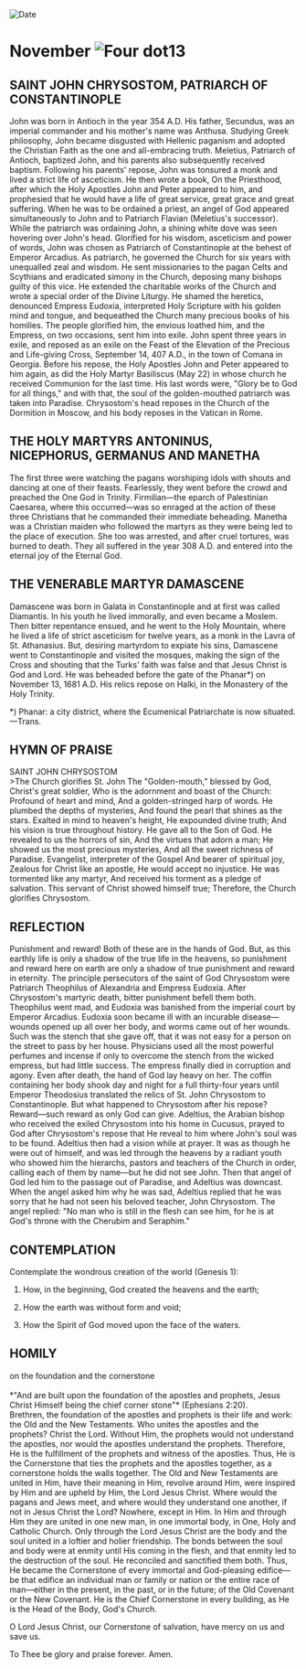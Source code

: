 
<RunningHead />
<Image src="/title-imprint.png" height={68} width={50} alt="Date" className="title-imprint"/>

# <div id="date">November <Image className="four-dot" src="/four-dot.png" height={15} width={15} alt="Four dot" />13</div>

## SAINT JOHN CHRYSOSTOM, PATRIARCH OF CONSTANTINOPLE

John was born in Antioch in the year 354 A.D. His father, Secundus, was an imperial commander and his mother's name was Anthusa. Studying Greek philosophy, John became disgusted with Hellenic paganism and adopted the Christian Faith as the one and all-embracing truth. Meletius, Patriarch of Antioch, baptized John, and his parents also subsequently received baptism. Following his parents' repose, John was tonsured a monk and lived a strict life of asceticism. He then wrote a book, On the Priesthood, after which the Holy Apostles John and Peter appeared to him, and prophesied that he would have a life of great service, great grace and great suffering. When he was to be ordained a priest, an angel of God appeared simultaneously to John and to Patriarch Flavian (Meletius's successor). While the patriarch was ordaining John, a shining white dove was seen hovering over John's head. Glorified for his wisdom, asceticism and power of words, John was chosen as Patriarch of Constantinople at the behest of Emperor Arcadius. As patriarch, he governed the Church for six years with unequalled zeal and wisdom. He sent missionaries to the pagan Celts and Scythians and eradicated simony in the Church, deposing many bishops guilty of this vice. He extended the charitable works of the Church and wrote a special order of the Divine Liturgy. He shamed the heretics, denounced Empress Eudoxia, interpreted Holy Scripture with his golden mind and tongue, and bequeathed the Church many precious books of his homilies. The people glorified him, the envious loathed him, and the Empress, on two occasions, sent him into exile. John spent three years in exile, and reposed as an exile on the Feast of the Elevation of the Precious and Life-giving Cross, September 14, 407 A.D., in the town of Comana in Georgia. Before his repose, the Holy Apostles John and Peter appeared to him again, as did the Holy Martyr Basiliscus (May 22) in whose church he received Communion for the last time. His last words were, "Glory be to God for all things," and with that, the soul of the golden-mouthed patriarch was taken into Paradise. Chrysostom's head reposes in the Church of the Dormition in Moscow, and his body reposes in the Vatican in Rome.

## THE HOLY MARTYRS ANTONINUS, NICEPHORUS, GERMANUS AND MANETHA

The first three were watching the pagans worshiping idols with shouts and dancing at one of their feasts. Fearlessly, they went before the crowd and preached the One God in Trinity. Firmilian—the eparch of Palestinian Caesarea, where this occurred—was so enraged at the action of these three Christians that he commanded their immediate beheading. Manetha was a Christian maiden who followed the martyrs as they were being led to the place of execution. She too was arrested, and after cruel tortures, was burned to death. They all suffered in the year 308 A.D. and entered into the eternal joy of the Eternal God.

## THE VENERABLE MARTYR DAMASCENE

Damascene was born in Galata in Constantinople and at first was called Diamantis. In his youth he lived immorally, and even became a Moslem. Then bitter repentance ensued, and he went to the Holy Mountain, where he lived a life of strict asceticism for twelve years, as a monk in the Lavra of St. Athanasius. But, desiring martyrdom to expiate his sins, Damascene went to Constantinople and visited the mosques, making the sign of the Cross and shouting that the Turks' faith was false and that Jesus Christ is God and Lord. He was beheaded before the gate of the Phanar*) on November 13, 1681 A.D. His relics repose on Halki, in the Monastery of the Holy Trinity.

*) Phanar: a city district, where the Ecumenical Patriarchate is now situated. —Trans.


## HYMN OF PRAISE
<div style={{textAlign:'center', color:'crimson', fontWeight:'bold'}}>
SAINT JOHN CHRYSOSTOM
</div>
>The Church glorifies St. John  
The "Golden-mouth," blessed by God,  
Christ's great soldier,  
Who is the adornment and boast of the Church:  
Profound of heart and mind,  
And a golden-stringed harp of words.  
He plumbed the depths of mysteries,  
And found the pearl that shines as the stars.  
Exalted in mind to heaven's height,  
He expounded divine truth;  
And his vision is true throughout history.  
He gave all to the Son of God.  
He revealed to us the horrors of sin,  
And the virtues that adorn a man;  
He showed us the most precious mysteries,  
And all the sweet richness of Paradise.  
Evangelist, interpreter of the Gospel  
And bearer of spiritual joy,  
Zealous for Christ like an apostle,  
He would accept no injustice.  
He was tormented like any martyr,  
And received his torment as a pledge of salvation.  
This servant of Christ showed himself true;  
Therefore, the Church glorifies Chrysostom.   


## REFLECTION

Punishment and reward! Both of these are in the hands of God. But, as this earthly life is only a shadow of the true life in the heavens, so punishment and reward here on earth are only a shadow of true punishment and reward in eternity. The principle persecutors of the saint of God Chrysostom were Patriarch Theophilus of Alexandria and Empress Eudoxia. After Chrysostom's martyric death, bitter punishment befell them both. Theophilus went mad, and Eudoxia was banished from the imperial court by Emperor Arcadius. Eudoxia soon became ill with an incurable disease—wounds opened up all over her body, and worms came out of her wounds. Such was the stench that she gave off, that it was not easy for a person on the street to pass by her house. Physicians used all the most powerful perfumes and incense if only to overcome the stench from the wicked empress, but had little success. The empress finally died in corruption and agony. Even after death, the hand of God lay heavy on her. The coffin containing her body shook day and night for a full thirty-four years until Emperor Theodosius translated the relics of St. John Chrysostom to Constantinople. But what happened to Chrysostom after his repose? Reward—such reward as only God can give. Adeltius, the Arabian bishop who received the exiled Chrysostom into his home in Cucusus, prayed to God after Chrysostom's repose that He reveal to him where John's soul was to be found. Adeltius then had a vision while at prayer. It was as though he were out of himself, and was led through the heavens by a radiant youth who showed him the hierarchs, pastors and teachers of the Church in order, calling each of them by name—but he did not see John. Then that angel of God led him to the passage out of Paradise, and Adeltius was downcast. When the angel asked him why he was sad, Adeltius replied that he was sorry that he had not seen his beloved teacher, John Chrysostom. The angel replied: "No man who is still in the flesh can see him, for he is at God's throne with the Cherubim and Seraphim."


## CONTEMPLATION

Contemplate the wondrous creation of the world (Genesis 1):

1. How, in the beginning, God created the heavens and the earth;

2. How the earth was without form and void;

3. How the Spirit of God moved upon the face of the waters.


## HOMILY
<div style={{textAlign:'center', color:'crimson', fontWeight:'bold'}}>
on the foundation and the cornerstone
</div>
<br />
<div style={{textAlign:'right'}}>
*"And are built upon the foundation of the apostles and prophets, Jesus Christ Himself being the chief corner stone"* (Ephesians 2:20).
</div>
Brethren, the foundation of the apostles and prophets is their life and work: the Old and the New Testaments. Who unites the apostles and the prophets? Christ the Lord. Without Him, the prophets would not understand the apostles, nor would the apostles understand the prophets. Therefore, He is the fulfillment of the prophets and witness of the apostles. Thus, He is the Cornerstone that ties the prophets and the apostles together, as a cornerstone holds the walls together. The Old and New Testaments are united in Him, have their meaning in Him, revolve around Him, were inspired by Him and are upheld by Him, the Lord Jesus Christ. Where would the pagans and Jews meet, and where would they understand one another, if not in Jesus Christ the Lord? Nowhere, except in Him. In Him and through Him they are united in one new man, in one immortal body, in One, Holy and Catholic Church. Only through the Lord Jesus Christ are the body and the soul united in a loftier and holier friendship. The bonds between the soul and body were at enmity until His coming in the flesh, and that enmity led to the destruction of the soul. He reconciled and sanctified them both. Thus, He became the Cornerstone of every immortal and God-pleasing edifice—be that edifice an individual man or family or nation or the entire race of man—either in the present, in the past, or in the future; of the Old Covenant or the New Covenant. He is the Chief Cornerstone in every building, as He is the Head of the Body, God's Church.

O Lord Jesus Christ, our Cornerstone of salvation, have mercy on us and save us.

To Thee be glory and praise forever. Amen.

